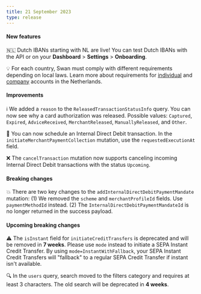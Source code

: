 ```yaml
---
title: 21 September 2023
type: release
---
```


<h4>New features</h4>

🇳🇱 Dutch IBANs starting with NL are live!
You can test Dutch IBANs with the API or on your **Dashboard** > **Settings** > **Onboarding**.

💡 For each country, Swan must comply with different requirements depending on local laws.
Learn more about requirements for [individual](/topics/onboarding/individual/#country-reqs) and [company](/topics/onboarding/company/#country-reqs) accounts in the Netherlands.

<h4>Improvements</h4>

ℹ️ We added a `reason` to the `ReleasedTransactionStatusInfo` query.
You can now see why a card authorization was released.
Possible values: `Captured`, `Expired`, `AdviceReceived`, `MerchantReleased`, `ManuallyReleased`, and `Other`.

📅 You can now schedule an Internal Direct Debit transaction.
In the `initiateMerchantPaymentCollection` mutation, use the `requestedExecutionAt` field.

❌ The `cancelTransaction` mutation now supports canceling incoming Internal Direct Debit transactions with the status `Upcoming`.

<h4>Breaking changes</h4>

💥 There are two key changes to the `addInternalDirectDebitPaymentMandate` mutation: (1) We removed the `scheme` and `merchantProfileId` fields.
Use `paymentMethodId` instead. (2) The `InternalDirectDebitPaymentMandateId` is no longer returned in the success payload.

<h4>Upcoming breaking changes</h4>

⚠️ The `isInstant` field for `initiateCreditTransfers` is deprecated and will be removed in **7 weeks**.
Please use `mode` instead to initiate a SEPA Instant Credit Transfer.
By using `mode=InstantWithFallback`, your SEPA Instant Credit Transfers will "fallback" to a regular SEPA Credit Transfer if instant isn't available.

🔍 In the `users` query, search moved to the filters category and requires at least 3 characters.
The old search will be deprecated in **4 weeks**.
